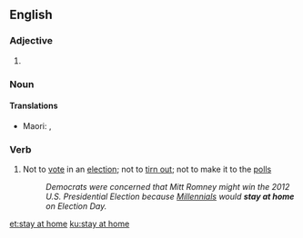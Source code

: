 ==English==

===Adjective===
{{head|en|adjective}}

# {{alternative spelling of|stay-at-home|lang=en}}

===Noun===
{{head|en|noun}}

====Translations====
{{trans-top|a person who prefers to stay at home rather than socialise}}
{{trans-mid}}
* Maori: {{t|mi|kōkōmuka noho tara-ā-whare}}, {{t|mi|kōkōmuka tū tara-ā-whare}}
{{trans-bottom}}

===Verb===
{{en-verb|head=[[stay]] [[at]] [[home]]|stays at home|staying at home|stayed at home|stayed at home}}

# Not to [[vote]] in an [[election]]; not to [[tirn out]]; not to make it to the [[polls]]
#: ''Democrats were concerned that Mitt Romney might win the 2012 U.S. Presidential Election because [[Millennial]]s would '''stay at home''' on Election Day.''

[[et:stay at home]]
[[ku:stay at home]]